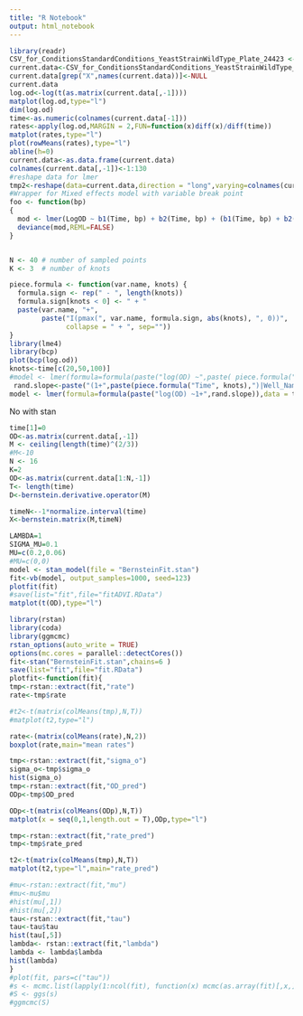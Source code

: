 ```yaml
---
title: "R Notebook"
output: html_notebook
---
```


```r
library(readr)
CSV_for_ConditionsStandardConditions_YeastStrainWildType_Plate_24423 <- read_csv("~/repo/CurveAnalysis/CSVFiles/CSV_for_ConditionsStandardConditions,YeastStrainWildType_Plate_24423.csv")
current.data<-CSV_for_ConditionsStandardConditions_YeastStrainWildType_Plate_24423
current.data[grep("X",names(current.data))]<-NULL
current.data
log.od<-log(t(as.matrix(current.data[,-1])))
matplot(log.od,type="l")
dim(log.od)
time<-as.numeric(colnames(current.data[-1]))
rates<-apply(log.od,MARGIN = 2,FUN=function(x)diff(x)/diff(time))
matplot(rates,type="l")
plot(rowMeans(rates),type="l")
abline(h=0)
current.data<-as.data.frame(current.data)
colnames(current.data[,-1])<-1:130
#reshape data for lmer
tmp2<-reshape(data=current.data,direction = "long",varying=colnames(current.data[,-1]),v.names ="OD" ,timevar = "Time",times =time)
#Wrapper for Mixed effects model with variable break point
foo <- function(bp)
{
  mod <- lmer(LogOD ~ b1(Time, bp) + b2(Time, bp) + (b1(Time, bp) + b2(Time, bp) | Well), data = tmp2)
  deviance(mod,REML=FALSE)
}


N <- 40 # number of sampled points
K <- 3  # number of knots

piece.formula <- function(var.name, knots) {
  formula.sign <- rep(" - ", length(knots))
  formula.sign[knots < 0] <- " + "
  paste(var.name, "+",
        paste("I(pmax(", var.name, formula.sign, abs(knots), ", 0))",
              collapse = " + ", sep=""))
}
library(lme4)
library(bcp)
plot(bcp(log.od))
knots<-time[c(20,50,100)]
#model <- lmer(formula=formula(paste("log(OD) ~",paste( piece.formula("Time", knots),"+1|Well_Name"))),data = tmp2 )
 rand.slope<-paste("(1+",paste(piece.formula("Time", knots),")|Well_Name"))
model <- lmer(formula=formula(paste("log(OD) ~1+",rand.slope)),data = tmp2 )
```

No with stan

```r

time[1]=0
OD<-as.matrix(current.data[,-1])
M <- ceiling(length(time)^(2/3))
#M<-10
N <- 16
K=2
OD<-as.matrix(current.data[1:N,-1])
T<- length(time)
D<-bernstein.derivative.operator(M)

timeN<--1*normalize.interval(time)
X<-bernstein.matrix(M,timeN)

```

```r
LAMBDA=1
SIGMA_MU=0.1
MU=c(0.2,0.06)
#MU=c(0,0)
model <- stan_model(file = "BernsteinFit.stan")
fit<-vb(model, output_samples=1000, seed=123)
plotfit(fit)
#save(list="fit",file="fitADVI.RData")
matplot(t(OD),type="l")

```



```r
library(rstan)
library(coda)
library(ggmcmc)
rstan_options(auto_write = TRUE)
options(mc.cores = parallel::detectCores())
fit<-stan("BernsteinFit.stan",chains=6 )
save(list="fit",file="fit.RData")
plotfit<-function(fit){
tmp<-rstan::extract(fit,"rate")
rate<-tmp$rate

#t2<-t(matrix(colMeans(tmp),N,T))
#matplot(t2,type="l")

rate<-(matrix(colMeans(rate),N,2))
boxplot(rate,main="mean rates")

tmp<-rstan::extract(fit,"sigma_o")
sigma_o<-tmp$sigma_o
hist(sigma_o)
tmp<-rstan::extract(fit,"OD_pred")
ODp<-tmp$OD_pred

ODp<-t(matrix(colMeans(ODp),N,T))
matplot(x = seq(0,1,length.out = T),ODp,type="l")

tmp<-rstan::extract(fit,"rate_pred")
tmp<-tmp$rate_pred

t2<-t(matrix(colMeans(tmp),N,T))
matplot(t2,type="l",main="rate_pred")

#mu<-rstan::extract(fit,"mu")
#mu<-mu$mu
#hist(mu[,1])
#hist(mu[,2])
tau<-rstan::extract(fit,"tau")
tau<-tau$tau
hist(tau[,5])
lambda<- rstan::extract(fit,"lambda")
lambda <- lambda$lambda
hist(lambda)
}
#plot(fit, pars=c("tau"))
#s <- mcmc.list(lapply(1:ncol(fit), function(x) mcmc(as.array(fit)[,x,])))
#S <- ggs(s)
#ggmcmc(S)

```

